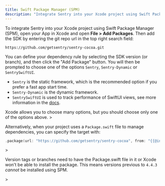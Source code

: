 ```yaml
---
title: Swift Package Manager (SPM)
description: "Integrate Sentry into your Xcode project using Swift Package Manager (SPM)."
---
```


To integrate Sentry into your Xcode project using Swift Package Manager (SPM), open your App in Xcode and open **File > Add Packages**. Then add the SDK by entering the git repo url in the top right search field:

```
https://github.com/getsentry/sentry-cocoa.git
```

You can define your dependency rule by selecting the SDK version (or branch), and then click the "Add Package" button.
You will then be prompted to choose one of the options `Sentry`, `Sentry-Dynamic` or `SentrySwiftUI`.

- `Sentry` is the static framework, which is the recommended option if you prefer a fast app start time.
- `Sentry-Dynamic` is the dynamic framework.
- `SentrySwiftUI` is used to track performance of SwiftUI views, see more information in the [docs](https://docs.sentry.io/platforms/apple/guides/ios/tracing/instrumentation/swiftui-instrumentation/).

<Alert>
  Xcode allows you to choose many options, but you should choose only one of the
  options above.
</Alert>>

Alternatively, when your project uses a `Package.swift` file to manage dependencies, you can specify the target with:

```swift {tabTitle:Swift}
.package(url: "https://github.com/getsentry/sentry-cocoa", from: "{{@inject packages.version('sentry.cocoa') }}"),
```

<Alert>>

Version tags or branches need to have the Package.swift file in it or Xcode won't be able to install the package. This means versions previous to `4.4.3` _cannot_ be installed using SPM.

 </Alert>>
